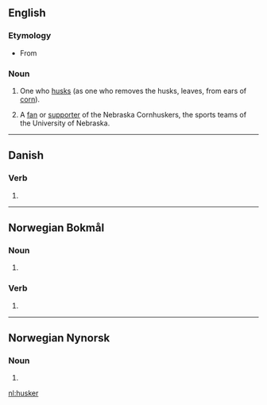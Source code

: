 ==English==

===Etymology===
* From {{suffix|husk|er|lang=en}}

===Noun===
{{en-noun}}

# One who [[husk]]s (as one who removes the husks, leaves, from ears of [[corn]]).
# {{context|US|slang|lang=en}} A [[fan]] or [[supporter]] of the Nebraska Cornhuskers, the sports teams of the University of Nebraska.

----

==Danish==

===Verb===
{{head|da|verb form}}

# {{present tense of|huske|lang=da}}

----

==Norwegian Bokmål==

===Noun===
{{head|nb|noun form|g=m|g2=f}}

# {{inflection of|huske||indefinite|p|lang=nb}}

===Verb===
{{head|nb|verb form}}

# {{present tense of|huske|lang=nb}}

----

==Norwegian Nynorsk==

===Noun===
{{head|nn|noun form|g=f}}

# {{inflection of|huske||indefinite|p|lang=nn}}

[[nl:husker]]